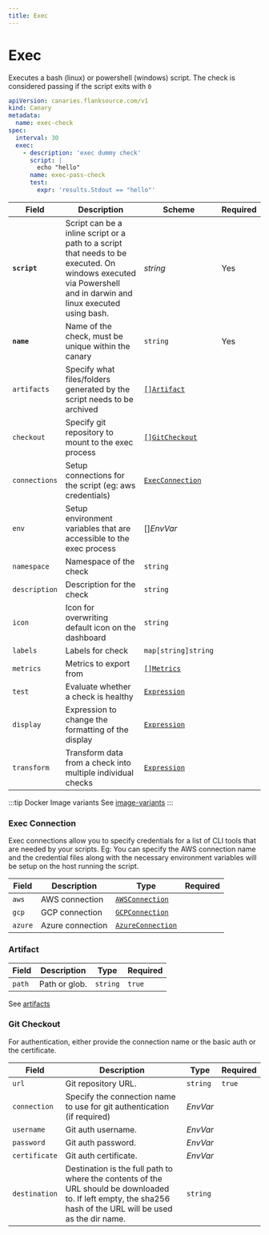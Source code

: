 ```yaml
---
title: Exec
---
```


# <Icon name="console" /> Exec

<Standard />

Executes a bash (linux) or powershell (windows) script. The check is considered passing if the script exits with `0`

```yaml
apiVersion: canaries.flanksource.com/v1
kind: Canary
metadata:
  name: exec-check
spec:
  interval: 30
  exec:
    - description: 'exec dummy check'
      script: |
        echo "hello"
      name: exec-pass-check
      test:
        expr: 'results.Stdout == "hello"'
```

| Field         | Description                                                                                                                                                    | Scheme                                           | Required |
| ------------- | -------------------------------------------------------------------------------------------------------------------------------------------------------------- | ------------------------------------------------ | -------- |
| **`script`**  | Script can be a inline script or a path to a script that needs to be executed. On windows executed via Powershell and in darwin and linux executed using bash. | _string_                                         | Yes      |
| **`name`**    | Name of the check, must be unique within the canary                                                                                                            | `string`                                         | Yes      |
| `artifacts`   | Specify what files/folders generated by the script needs to be archived                                                                                        | [`[]Artifact`](#artifact)                        |          |
| `checkout`    | Specify git repository to mount to the exec process                                                                                                            | [`[]GitCheckout`](#git-checkout)                 |          |
| `connections` | Setup connections for the script (eg: aws credentials)                                                                                                         | [`ExecConnection`](#exec-connection)             |          |
| `env`         | Setup environment variables that are accessible to the exec process                                                                                            | <CommonLink to="secrets">[]_EnvVar_</CommonLink> |          |
| `namespace`   | Namespace of the check                                                                                                                                         | `string`                                         |          |
| `description` | Description for the check                                                                                                                                      | `string`                                         |          |
| `icon`        | Icon for overwriting default icon on the dashboard                                                                                                             | `string`                                         |          |
| `labels`      | Labels for check                                                                                                                                               | `map[string]string`                              |          |
| `metrics`     | Metrics to export from                                                                                                                                         | [`[]Metrics`](../concepts/metrics-exporter)      |          |
| `test`        | Evaluate whether a check is healthy                                                                                                                            | [`Expression`](../concepts/health-evaluation)    |          |
| `display`     | Expression to change the formatting of the display                                                                                                             | [`Expression`](../concepts/display-formatting)   |          |
| `transform`   | Transform data from a check into multiple individual checks                                                                                                    | [`Expression`](../concepts/transforms)           |          |

:::tip Docker Image variants
See [image-variants](../concepts/image-variants)
:::

### Exec Connection

Exec connections allow you to specify credentials for a list of CLI tools that are needed by your scripts. Eg: You can specify the AWS connection name and the credential files along with the necessary environment variables
will be setup on the host running the script.

| Field   | Description      | Type                                                    | Required |
| ------- | ---------------- | ------------------------------------------------------- | -------- |
| `aws`   | AWS connection   | [`AWSConnection`](./connections.mdx#aws-connection)     |          |
| `gcp`   | GCP connection   | [`GCPConnection`](./connections.mdx#gcp-connection)     |          |
| `azure` | Azure connection | [`AzureConnection`](./connections.mdx#azure-connection) |          |

### Artifact

| Field  | Description   | Type     | Required |
| ------ | ------------- | -------- | -------- |
| `path` | Path or glob. | `string` | `true`   |

See [artifacts](../concepts/artifacts)

### Git Checkout

For authentication, either provide the connection name or the basic auth or the certificate.

| Field                           | Description                                                                                                                                                    | Type                                                               | Required |
| ------------------------------- | -------------------------------------------------------------------------------------------------------------------------------------------------------------- | ------------------------------------------------------------------ | -------- |
| `url`                           | Git repository URL.                                                                                                                                            | `string`                                                           | `true`   |
| <SkipOSS>`connection`</SkipOSS> | <SkipOSS>Specify the connection name to use for git authentication (if required)</SkipOSS>                                                                     | <SkipOSS> <CommonLink to="secrets">_EnvVar_</CommonLink></SkipOSS> |          |
| `username`                      | Git auth username.                                                                                                                                             | <CommonLink to="secrets">_EnvVar_</CommonLink>                     |          |
| `password`                      | Git auth password.                                                                                                                                             | <CommonLink to="secrets">_EnvVar_</CommonLink>                     |          |
| `certificate`                   | Git auth certificate.                                                                                                                                          | <CommonLink to="secrets">_EnvVar_</CommonLink>                     |          |
| `destination`                   | Destination is the full path to where the contents of the URL should be downloaded to. If left empty, the sha256 hash of the URL will be used as the dir name. | `string`                                                           |          |
